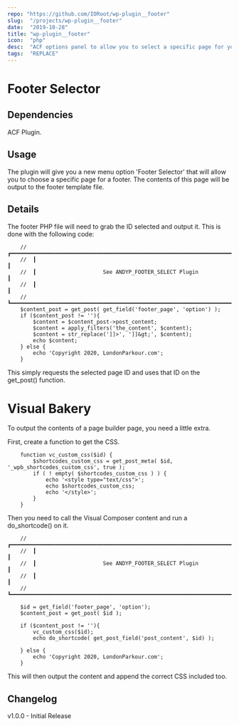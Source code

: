 ```yaml
---
repo: "https://github.com/IORoot/wp-plugin__footer"
slug:  "/projects/wp-plugin__footer"
date:  "2019-10-28"
title: "wp-plugin__footer"
icon:  "php"
desc:  "ACF options panel to allow you to select a specific page for your footer."
tags:  "REPLACE"
---
```



# Footer Selector

## Dependencies
ACF Plugin.

## Usage
The plugin will give you a new menu option 'Footer Selector' that will allow you to choose a specific page for a footer. The contents of this page will be output to the footer template file.

## Details

The footer PHP file will need to grab the ID selected and output it. This is done with the following code:

```
    //  ┏━━━━━━━━━━━━━━━━━━━━━━━━━━━━━━━━━━━━━━━━━━━━━━━━━━━━━━━━━━━━━━━━━━━━━━━━━┓
    //  ┃                                                                         ┃
    //  ┃                     See ANDYP_FOOTER_SELECT Plugin                      ┃
    //  ┃                                                                         ┃
    //  ┗━━━━━━━━━━━━━━━━━━━━━━━━━━━━━━━━━━━━━━━━━━━━━━━━━━━━━━━━━━━━━━━━━━━━━━━━━┛
    $content_post = get_post( get_field('footer_page', 'option') );
    if ($content_post != ''){
        $content = $content_post->post_content;
        $content = apply_filters('the_content', $content);
        $content = str_replace(']]>', ']]&gt;', $content);
        echo $content;
    } else {
        echo 'Copyright 2020, LondonParkour.com';
    }
```

This simply requests the selected page ID and uses that ID on the get_post() function.

# Visual Bakery

To output the contents of a page builder page, you need a little extra.

First, create a function to get the CSS.
```
    function vc_custom_css($id) {
        $shortcodes_custom_css = get_post_meta( $id, '_wpb_shortcodes_custom_css', true );
        if ( ! empty( $shortcodes_custom_css ) ) {
            echo '<style type="text/css">';
            echo $shortcodes_custom_css;
            echo '</style>';
        }
    }
```
Then you need to call the Visual Composer content and run a do_shortcode() on it.
```
    //  ┏━━━━━━━━━━━━━━━━━━━━━━━━━━━━━━━━━━━━━━━━━━━━━━━━━━━━━━━━━━━━━━━━━━━━━━━━━┓
    //  ┃                                                                         ┃
    //  ┃                     See ANDYP_FOOTER_SELECT Plugin                      ┃
    //  ┃                                                                         ┃
    //  ┗━━━━━━━━━━━━━━━━━━━━━━━━━━━━━━━━━━━━━━━━━━━━━━━━━━━━━━━━━━━━━━━━━━━━━━━━━┛
    
    $id = get_field('footer_page', 'option');
    $content_post = get_post( $id );

    if ($content_post != ''){
        vc_custom_css($id);
        echo do_shortcode( get_post_field('post_content', $id) );
        
    } else {
        echo 'Copyright 2020, LondonParkour.com';
    }
```
This will then output the content and append the correct CSS included too.


## Changelog

v1.0.0 - Initial Release